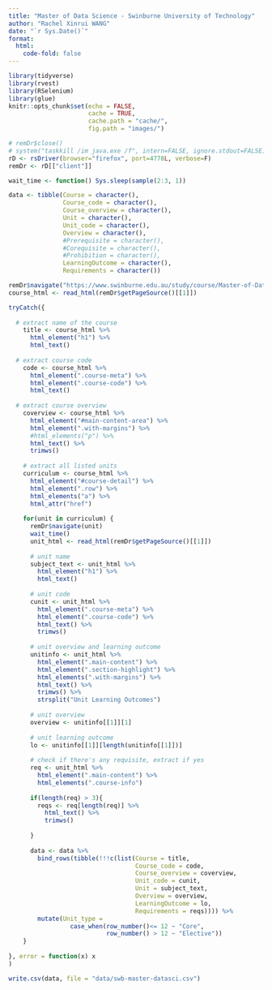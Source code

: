 ```yaml
---
title: "Master of Data Science - Swinburne University of Technology"
author: "Rachel Xinrui WANG"
date: "`r Sys.Date()`"
format: 
  html:
    code-fold: false
---
```


```r
library(tidyverse)
library(rvest)
library(RSelenium)
library(glue)
knitr::opts_chunk$set(echo = FALSE,
                      cache = TRUE,
                      cache.path = "cache/",
                      fig.path = "images/")

```

```r
# remDr$close()
# system("taskkill /im java.exe /f", intern=FALSE, ignore.stdout=FALSE)
rD <- rsDriver(browser="firefox", port=4778L, verbose=F)
remDr <- rD[["client"]]

wait_time <- function() Sys.sleep(sample(2:3, 1))

data <- tibble(Course = character(),
               Course_code = character(),
               Course_overview = character(),
               Unit = character(),
               Unit_code = character(),
               Overview = character(),
               #Prerequisite = character(),
               #Corequisite = character(),
               #Prohibition = character(),
               LearningOutcome = character(),
               Requirements = character())

remDr$navigate("https://www.swinburne.edu.au/study/course/Master-of-Data-Science-MA-DATASC/local")
course_html <- read_html(remDr$getPageSource()[[1]])

```


```r
tryCatch({
  
  # extract name of the course
    title <- course_html %>% 
      html_element("h1") %>% 
      html_text()
    
  # extract course code
    code <- course_html %>% 
      html_element(".course-meta") %>% 
      html_element(".course-code") %>% 
      html_text()
    
  # extract course overview
    coverview <- course_html %>% 
      html_element("#main-content-area") %>% 
      html_element(".with-margins") %>% 
      #html_elements("p") %>%
      html_text() %>% 
      trimws()
  
    # extract all listed units
    curriculum <- course_html %>% 
      html_element("#course-detail") %>% 
      html_element(".row") %>% 
      html_elements("a") %>% 
      html_attr("href")
  
    for(unit in curriculum) {
      remDr$navigate(unit)
      wait_time()
      unit_html <- read_html(remDr$getPageSource()[[1]])
      
      # unit name
      subject_text <- unit_html %>% 
        html_element("h1") %>% 
        html_text()
      
      # unit code
      cunit <- unit_html %>% 
        html_element(".course-meta") %>% 
        html_element(".course-code") %>% 
        html_text() %>% 
        trimws()
      
      # unit overview and learning outcome
      unitinfo <- unit_html %>% 
        html_element(".main-content") %>% 
        html_element(".section-highlight") %>%
        html_elements(".with-margins") %>%
        html_text() %>% 
        trimws() %>% 
        strsplit("Unit Learning Outcomes")
      
      # unit overview
      overview <- unitinfo[[1]][1]
      
      # unit learning outcome
      lo <- unitinfo[[1]][length(unitinfo[[1]])]
      
      # check if there's any requisite, extract if yes
      req <- unit_html %>% 
        html_element(".main-content") %>% 
        html_elements(".course-info")
      
      if(length(req) > 3){
        reqs <- req[length(req)] %>% 
          html_text() %>% 
          trimws()
      
      }
      
      data <- data %>% 
        bind_rows(tibble(!!!c(list(Course = title, 
                                   Course_code = code, 
                                   Course_overview = coverview,
                                   Unit_code = cunit,
                                   Unit = subject_text,
                                   Overview = overview,
                                   LearningOutcome = lo,
                                   Requirements = reqs)))) %>% 
        mutate(Unit_type = 
                 case_when(row_number()<= 12 ~ "Core",
                           row_number() > 12 ~ "Elective"))
    }
  
}, error = function(x) x
)
```

```r
write.csv(data, file = "data/swb-master-datasci.csv")
```
